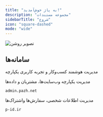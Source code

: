 ```yaml
---
title: "به پاژ خوش‌آمدید!"
description: "مجموعه‌ مستندات"
sidebarTitle: "شروع"
icon: "square-dashed"
mode: "wide"
---
```


<img
  className="block dark:hidden"
  src="/images/hero-light.png"
  alt="تصویر روشن"
/>

## سامانه‌ها

مدیریت هوشمند کسب‌وکار و تجربه کاربری یکپارچه

<CardGroup cols="2">
  <Card title="سامانه مدیران" icon="users-gear" href="/admin/menu">
    مدیریت یکپارچه وب‌سایت‌ها، مشتریان و داده‌ها

    admin.pazh.net
  </Card>
  <Card title="سامانه کاربران" icon="users-medical" href="/admin/menu">
    مدیریت اطلاعات شخصی، سفارش‌ها واشتراک‌ها

    p-id.ir
  </Card>
</CardGroup>
